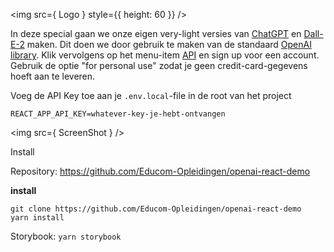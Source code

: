 

<Meta title='Briefing' />

<style>
  {`
    .subheading {
      --mediumdark: '#999999';
      font-weight: 900;
      font-size: 13px;
      color: #999;
      letter-spacing: 6px;
      line-height: 24px;
      text-transform: uppercase;
      margin-bottom: 12px;
      margin-top: 40px;
    }

    .link-list {
      display: grid;
      grid-template-columns: 1fr;
      grid-template-rows: 1fr 1fr;
      row-gap: 10px;
    }

    @media (min-width: 620px) {
      .link-list {
        row-gap: 20px;
        column-gap: 20px;
        grid-template-columns: 1fr 1fr;
      }
    }

    @media all and (-ms-high-contrast:none) {
    .link-list {
        display: -ms-grid;
        -ms-grid-columns: 1fr 1fr;
        -ms-grid-rows: 1fr 1fr;
      }
    }

    .link-item {
      display: block;
      padding: 20px 30px 20px 15px;
      border: 1px solid #00000010;
      border-radius: 5px;
      transition: background 150ms ease-out, border 150ms ease-out, transform 150ms ease-out;
      color: #333333;
      display: flex;
      align-items: flex-start;
    }

    .link-item:hover {
      border-color: #1EA7FD50;
      transform: translate3d(0, -3px, 0);
      box-shadow: rgba(0, 0, 0, 0.08) 0 3px 10px 0;
    }

    .link-item:active {
      border-color: #1EA7FD;
      transform: translate3d(0, 0, 0);
    }

    .link-item strong {
      font-weight: 700;
      display: block;
      margin-bottom: 2px;
    }

    .link-item img {
      height: 40px;
      width: 40px;
      margin-right: 15px;
      flex: none;
    }

    .link-item span {
      font-size: 14px;
      line-height: 20px;
    }

    .tip {
      display: inline-block;
      border-radius: 1em;
      font-size: 11px;
      line-height: 12px;
      font-weight: 700;
      background: #E7FDD8;
      color: #66BF3C;
      padding: 4px 12px;
      margin-right: 10px;
      vertical-align: top;
    }

    .tip-wrapper {
      font-size: 13px;
      line-height: 20px;
      margin-top: 40px;
      margin-bottom: 40px;
    }

    .tip-wrapper code {
      font-size: 12px;
      display: inline-block;
    }
  `}
</style>

<img src={ Logo } style={{ height: 60 }} />

In deze special gaan we onze eigen very-light versies van [ChatGPT](https://openai.com/blog/chatgpt/)
en [Dall-E-2](https://openai.com/dall-e-2/) maken. Dit doen we door gebruik te maken van de standaard [OpenAI library](https://openai.com/).
Klik vervolgens op het menu-item [API](https://openai.com/api/) en
sign up voor een account. Gebruik de optie "for personal use" zodat je geen credit-card-gegevens hoeft aan te leveren.

Voeg de API Key toe aan je `.env.local`-file in de root van het project

```shell
REACT_APP_API_KEY=whatever-key-je-hebt-ontvangen
```


<img src={ ScreenShot } />

<div className='subheading'>Install</div>

Repository: https://github.com/Educom-Opleidingen/openai-react-demo

**install**
```shell
git clone https://github.com/Educom-Opleidingen/openai-react-demo
yarn install
```

Storybook: `yarn storybook`
